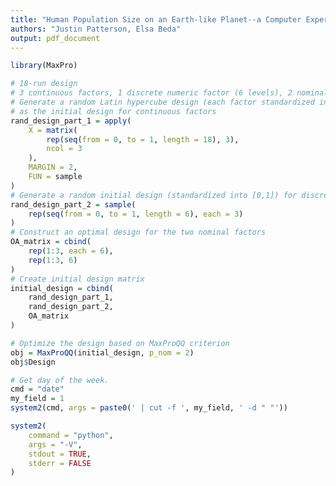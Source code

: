 ```yaml
---
title: "Human Population Size on an Earth-like Planet--a Computer Experiment"
authors: "Justin Patterson, Elsa Beda"
output: pdf_document
---
```


```r
library(MaxPro)
```

```r
# 18-run design
# 3 continuous factors, 1 discrete numeric factor (6 levels), 2 nominal factors (3 levels)
# Generate a random Latin hypercube design (each factor standardized into [0,1]) 
# as the initial design for continuous factors
rand_design_part_1 = apply(
    X = matrix(
        rep(seq(from = 0, to = 1, length = 18), 3),
        ncol = 3
    ),
    MARGIN = 2,
    FUN = sample
)
# Generate a random initial design (standardized into [0,1]) for discrete numeric factors
rand_design_part_2 = sample(
    rep(seq(from = 0, to = 1, length = 6), each = 3)
)
# Construct an optimal design for the two nominal factors
OA_matrix = cbind(
    rep(1:3, each = 6), 
    rep(1:3, 6)
)
# Create initial design matrix
initial_design = cbind(
    rand_design_part_1,
    rand_design_part_2,
    OA_matrix
)
```

```r
# Optimize the design based on MaxProQQ criterion
obj = MaxProQQ(initial_design, p_nom = 2) 
obj$Design
```

```r
# Get day of the week.
cmd = "date"
my_field = 1
system2(cmd, args = paste0(' | cut -f ', my_field, ' -d " "'))
```

```r
system2(
    command = "python", 
    args = "-V", 
    stdout = TRUE,
    stderr = FALSE
)
```